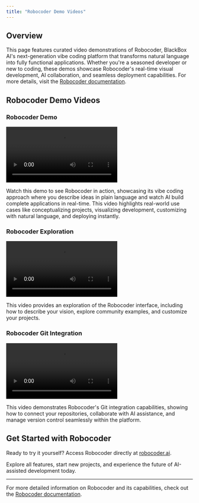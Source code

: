 ```yaml
---
title: "Robocoder Demo Videos"
---
```


## Overview

This page features curated video demonstrations of Robocoder, BlackBox AI's next-generation vibe coding platform that transforms natural language into fully functional applications. Whether you're a seasoned developer or new to coding, these demos showcase Robocoder's real-time visual development, AI collaboration, and seamless deployment capabilities. For more details, visit the [Robocoder documentation](/features/robocoder/introduction).

## Robocoder Demo Videos

### Robocoder Demo

<div style={{textAlign: 'center'}}>
  <video src="/videos/Robocoder_demo.mp4" controls></video>
</div>

Watch this demo to see Robocoder in action, showcasing its vibe coding approach where you describe ideas in plain language and watch AI build complete applications in real-time. This video highlights real-world use cases like conceptualizing projects, visualizing development, customizing with natural language, and deploying instantly.

### Robocoder Exploration

<div style={{textAlign: 'center'}}>
  <video src="/videos/robocoder-explore.mp4" controls></video>
</div>

This video provides an exploration of the Robocoder interface, including how to describe your vision, explore community examples, and customize your projects.

### Robocoder Git Integration

<div style={{textAlign: 'center'}}>
  <video src="/videos/robocoder-github.mp4" controls></video>
</div>

This video demonstrates Robocoder's Git integration capabilities, showing how to connect your repositories, collaborate with AI assistance, and manage version control seamlessly within the platform.

## Get Started with Robocoder

Ready to try it yourself? Access Robocoder directly at [robocoder.ai](https://robocoder.ai/).

Explore all features, start new projects, and experience the future of AI-assisted development today.

---

For more detailed information on Robocoder and its capabilities, check out the [Robocoder documentation](/features/robocoder/introduction).
